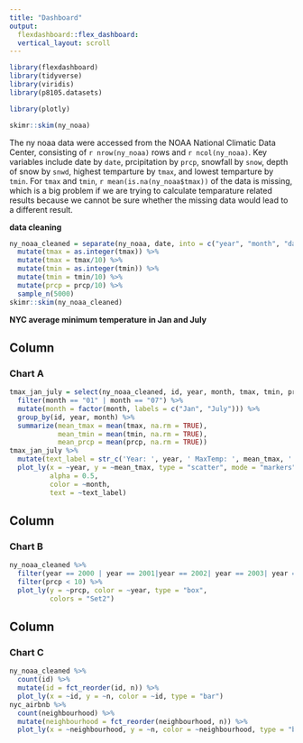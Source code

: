 ```yaml
---
title: "Dashboard"
output: 
  flexdashboard::flex_dashboard:
  vertical_layout: scroll
---
```


```r
library(flexdashboard)
library(tidyverse)
library(viridis)
library(p8105.datasets)

library(plotly)
```

```r
skimr::skim(ny_noaa)
```
The ny noaa data were accessed from the NOAA National Climatic Data Center, consisting of `r nrow(ny_noaa)` rows and `r ncol(ny_noaa)`. Key variables include date by `date`, prcipitation by `prcp`, snowfall by `snow`, depth of snow by `snwd`, highest temparture by `tmax`, and lowest temparture by `tmin`. For `tmax` and `tmin`, `r mean(is.na(ny_noaa$tmax))` of the data is missing, which is a big problem if we are trying to calculate temparature related results because we cannot be sure whether the missing data would lead to a different result.

**data cleaning**
```r
ny_noaa_cleaned = separate(ny_noaa, date, into = c("year", "month", "day"), sep = "-") %>%
  mutate(tmax = as.integer(tmax)) %>%
  mutate(tmax = tmax/10) %>%
  mutate(tmin = as.integer(tmin)) %>%
  mutate(tmin = tmin/10) %>%
  mutate(prcp = prcp/10) %>%
  sample_n(5000)
skimr::skim(ny_noaa_cleaned)

```

**NYC average minimum temperature in Jan and July**

Column {data-width=650}
-----------------------------------------------------------------------

### Chart A
```r
tmax_jan_july = select(ny_noaa_cleaned, id, year, month, tmax, tmin, prcp) %>%
  filter(month == "01" | month == "07") %>%
  mutate(month = factor(month, labels = c("Jan", "July"))) %>%
  group_by(id, year, month) %>% 
  summarize(mean_tmax = mean(tmax, na.rm = TRUE),
            mean_tmin = mean(tmin, na.rm = TRUE),
            mean_prcp = mean(prcp, na.rm = TRUE))
tmax_jan_july %>%
  mutate(text_label = str_c('Year: ', year, ' MaxTemp: ', mean_tmax, ' C')) %>%
  plot_ly(x = ~year, y = ~mean_tmax, type = "scatter", mode = "markers",
          alpha = 0.5,
          color = ~month,
          text = ~text_label)
```

Column {data-width=350}
-----------------------------------------------------------------------

### Chart B

```r
ny_noaa_cleaned %>%
  filter(year == 2000 | year == 2001|year == 2002| year == 2003| year == 2004| year == 2005| year == 2006| year == 2007| year == 2008| year == 2009| year == 2010) %>%
  filter(prcp < 10) %>%
  plot_ly(y = ~prcp, color = ~year, type = "box",
          colors = "Set2")
```

Column {data-width=350}
-----------------------------------------------------------------------

### Chart C

```r
ny_noaa_cleaned %>% 
  count(id) %>% 
  mutate(id = fct_reorder(id, n)) %>% 
  plot_ly(x = ~id, y = ~n, color = ~id, type = "bar")
nyc_airbnb %>% 
  count(neighbourhood) %>% 
  mutate(neighbourhood = fct_reorder(neighbourhood, n)) %>% 
  plot_ly(x = ~neighbourhood, y = ~n, color = ~neighbourhood, type = "bar")
```

